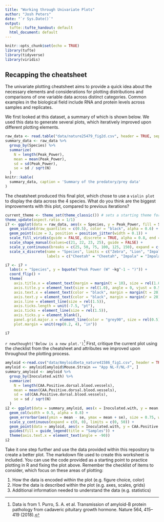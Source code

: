 ```yaml
---
title: "Working through Univariate Plots"
author: "Josh Peters"
date: "`r Sys.Date()`"
output:
  tufte::tufte_handout: default
  html_document: default
---
```


```r
knitr::opts_chunk$set(echo = TRUE)
library(tufte)
library(tidyverse)
library(viridis)
```

## Recapping the cheatsheet

The univariate plotting cheatsheet aims to provide a quick idea about the necessary elements and considerations for plotting distributions and comparisons of one variable data across distinct categories. Common examples in the biological field include RNA and protein levels across samples and replicates.

We first looked at this dataset, a summary of which is shown below. We used this data to generate several plots, which iteratively improved upon different plotting elements.

```r
raw_data <- read.table("data/nature25479_fig2d.csv", header = TRUE, sep=",", stringsAsFactors = FALSE) 
summary_data <- raw_data %>%
  group_by(Species) %>% 
  summarize(
    N = length(Peak_Power),
    mean = mean(Peak_Power),
    sd = sd(Peak_Power),
    se = sd / sqrt(N)
  )
knitr::kable(
  summary_data, caption = 'Summary of the predatory/prey data'
)
```

The cheatsheet produced this final plot, which chose to use a `violin plot` to display the data across the 4 species. What do you think are the biggest improvements with this plot, compared to previous iterations?

```r
current_theme <- theme_set(theme_classic()) # sets a starting theme for plotting
theme_update(aspect.ratio = 1/1)
i7 <- ggplot(data = raw_data, aes(x = Species, y = Peak_Power, fill = Species, shape = Species)) + 
  geom_violin(draw_quantiles = c(0.5), color = "black", alpha = 0.6) + 
  geom_point(size = 3, position = position_jitter(width = 0.1)) +
  scale_fill_viridis(guide = FALSE, discrete = TRUE, alpha = 0.8, end = 0.75, option = "viridis") +
  scale_shape_manual(values=c(21, 22, 23, 25), guide = FALSE) +
  scale_y_continuous(breaks = c(25, 50, 75, 100, 125, 150), expand = c(0, 0), limits = c(0, 190)) + 
  scale_x_discrete(name = "Species", limits = c("Zebra", "Lion", "Impala", "Cheetah"), 
                   labels = c("Cheetah" = "Cheetah", "Impala" = "Impala", "Lion" = "Lion", "Zebra" = "Zebra"))

i7 <- i7 + 
  labs(x = "Species", y = bquote("Peak Power (W" ~kg^-1 ~ ")")) + 
  coord_flip() + 
  theme(
    axis.title.x = element_text(margin = margin(t = 10), size = rel(1.0)),
    axis.title.y = element_text(size = rel(1.0), angle = 0, vjust = 0.5),
    axis.text.x = element_text(color = "black", margin = margin(t = 20), size = rel(1.25)),
    axis.text.y = element_text(color = "black", margin = margin(r = 20), size = rel(1.25)),
    axis.line = element_line(size = rel(1.5)),
    axis.ticks.length = unit(-7.5, "pt"),
    axis.ticks = element_line(size = rel(1.5)),
    axis.ticks.y = element_blank(),
    panel.grid.major.x = element_line(color = "grey90", size = rel(0.5)),
    plot.margin = unit(rep(0.2, 4), "in"))

i7
```

`r newthought('Below is a new plot.')`^[Data is from 1. Purro, S. A. et al. Transmission of amyloid-B protein pathology from cadaveric pituitary growth hormone. Nature 564, 415–419 (2018).] First, critique the current plot using the checklist from the cheatsheet and attributes we improved upon throughout the plotting process.

```r
amyloid <-read.csv("data/Amyloidbeta_nature41586_fig1.csv", header = TRUE, sep=",", stringsAsFactors = FALSE)
amyloid <- amyloid[amyloid$Mouse.Strain == "App NL-F/NL-F", ]
summary_amyloid <- amyloid %>%
  group_by(Inoculated.with) %>%
  summarize( 
    N = length(CAA.Positive.dorsal.blood.vessels),
    mean = mean(CAA.Positive.dorsal.blood.vessels),
    sd = sd(CAA.Positive.dorsal.blood.vessels),
    se = sd / sqrt(N)
  )
i2 <- ggplot(data = summary_amyloid, aes(x = Inoculated.with, y = mean, fill = Inoculated.with)) + 
  geom_col(width = 0.5, alpha = 0.8) + 
  geom_errorbar(aes(ymin = mean - se, ymax = mean + se), size = 0.75, width = 0.1, position = position_dodge()) +
  scale_y_continuous(expand = c(0, 0), limits = c(0, 50)) +
  geom_point(data = amyloid, aes(x = Inoculated.with, y = CAA.Positive.dorsal.blood.vessels), size = 3, position = position_jitter(width = 0.1)) + labs(x = "Samples", y = "CAA Count") +
  guides(fill = guide_legend(title = "Samples")) +
  theme(axis.text.x = element_text(angle = -90))
i2

```

Take it one step further and use the data provided within this repository to create a better plot. The markdown file used to create this worksheet is included. You can use the code provided as a starting point to practice plotting in R and fixing the plot above. Remember the checklist of items to consider, which focus on these areas of plotting:

1. How the data is encoded within the plot (e.g. figure choice, color)  
1. How the data is described within the plot (e.g. axes, scales, grids)  
1. Additional information needed to understand the data (e.g. statistics)   
